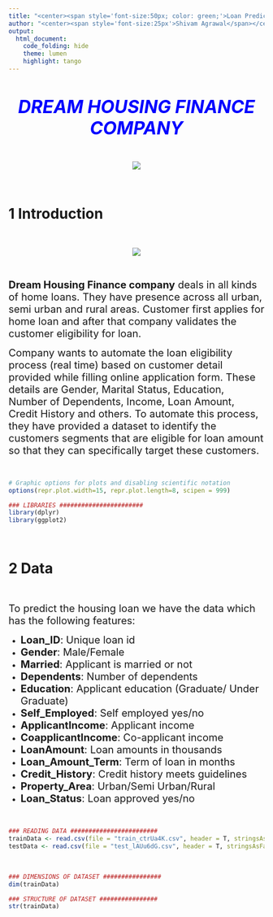 ```yaml
---
title: "<center><span style='font-size:50px; color: green;'>Loan Prediction</span></center>"
author: "<center><span style='font-size:25px'>Shivam Agrawal</span></center>"
output: 
  html_document:
    code_folding: hide
    theme: lumen
    highlight: tango
---
```


<br>

<center>
<b><i><span style="font-size:35px; color:blue;">DREAM HOUSING FINANCE COMPANY</span></i></b>
</center>

<br>

<center>
  ![](image2.webp)
</center>

<br>

# 1 Introduction

<br>

<center>![](image1.jpg)</center>

<br>

<p><span style="font-size:20px;"><b>Dream Housing Finance company</b> deals in all kinds of home loans. They have presence across all urban, semi urban and rural areas. Customer first applies for home loan and after that company validates the customer eligibility for loan. </span></p>

<p><span style="font-size:20px;">Company wants to automate the loan eligibility process (real time) based on customer detail provided while filling online application form. These details are Gender, Marital Status, Education, Number of Dependents, Income, Loan Amount, Credit History and others. To automate this process, they have provided a dataset to identify the customers segments that are eligible for loan amount so that they can specifically target these customers.</p>

<br>

```r
# Graphic options for plots and disabling scientific notation
options(repr.plot.width=15, repr.plot.length=8, scipen = 999)

### LIBRARIES #######################
library(dplyr)
library(ggplot2)
```

<br>

# 2 Data

<br>

<p><span style="font-size:20px;">To predict the housing loan we have the data which has the following features: </span></p>

* <span style="font-size:20px;"> **Loan_ID**: Unique loan id </span>
* <span style="font-size:20px;"> **Gender**: Male/Female </span>
* <span style="font-size:20px;"> **Married**: Applicant is married or not </span>
* <span style="font-size:20px;"> **Dependents**: Number of dependents </span>
* <span style="font-size:20px;"> **Education**: Applicant education (Graduate/ Under Graduate) </span>
* <span style="font-size:20px;"> **Self_Employed**: Self employed yes/no </span>
* <span style="font-size:20px;"> **ApplicantIncome**: Applicant income </span>
* <span style="font-size:20px;"> **CoapplicantIncome**: Co-applicant income </span>
* <span style="font-size:20px;"> **LoanAmount**: Loan amounts in thousands </span>
* <span style="font-size:20px;"> **Loan_Amount_Term**: Term of loan in months </span>
* <span style="font-size:20px;"> **Credit_History**: Credit history meets guidelines </span>
* <span style="font-size:20px;"> **Property_Area**: Urban/Semi Urban/Rural </span>
* <span style="font-size:20px;"> **Loan_Status**: Loan approved yes/no </span>

<br>

```r
### READING DATA ########################
trainData <- read.csv(file = "train_ctrUa4K.csv", header = T, stringsAsFactors = T)
testData <- read.csv(file = "test_lAUu6dG.csv", header = T, stringsAsFactors = T)
```

<br>

```r
### DIMENSIONS OF DATASET ################
dim(trainData)

### STRUCTURE OF DATASET ################
str(trainData)
```


